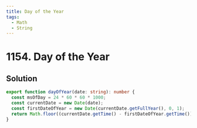 ```yaml
---
title: Day of the Year
tags:
  - Math
  - String
---
```


# 1154. Day of the Year

<Badges>
  <LevelBadge level="easy" />
  <TopicBadge name="Math" slug="math" />
  <TopicBadge name="String" slug="string" />
</Badges>

## Solution

```typescript filename="solution.ts" copy
export function dayOfYear(date: string): number {
  const msOfDay = 24 * 60 * 60 * 1000;
  const currentDate = new Date(date);
  const firstDateOfYear = new Date(currentDate.getFullYear(), 0, 1);
  return Math.floor((currentDate.getTime() - firstDateOfYear.getTime()) / msOfDay) + 1;
}
```

<ProblemLink
  codingSite="leetcode"
  href="https://leetcode.com/problems/day-of-the-year"
  title="Day of the Year"
/>
